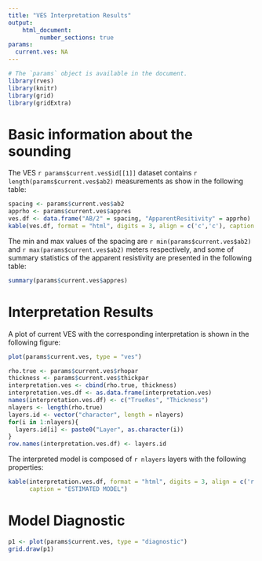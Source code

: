 ```yaml
---
title: "VES Interpretation Results"
output: 
    html_document:
         number_sections: true
params:
  current.ves: NA
---
```


```r
# The `params` object is available in the document.
library(rves)
library(knitr)
library(grid)
library(gridExtra)
```

# Basic information about the sounding

The VES  `r params$current.ves$id[[1]]` dataset contains `r length(params$current.ves$ab2)` measurements as show in the following table:
```r
spacing <- params$current.ves$ab2
apprho <- params$current.ves$appres
ves.df <- data.frame("AB/2" = spacing, "ApparentResitivity" = apprho)
kable(ves.df, format = "html", digits = 3, align = c('c','c'), caption = "VES DATA")
```

The min and max values of the spacing are `r min(params$current.ves$ab2)` and `r max(params$current.ves$ab2)`   meters respectively, and some of summary statistics of the apparent resistivity are presented in the following table:
```r
summary(params$current.ves$appres)
```

# Interpretation Results

A plot of current VES with the corresponding interpretation is shown in the following figure:

```r
plot(params$current.ves, type = "ves")
``` 


```r
rho.true <- params$current.ves$rhopar
thickness <- params$current.ves$thickpar
interpretation.ves <- cbind(rho.true, thickness)
interpretation.ves.df <- as.data.frame(interpretation.ves)
names(interpretation.ves.df) <- c("TrueRes", "Thickness")
nlayers <- length(rho.true)
layers.id <- vector("character", length = nlayers)
for(i in 1:nlayers){
  layers.id[i] <- paste0("Layer", as.character(i))
}
row.names(interpretation.ves.df) <- layers.id
```

The interpreted model is composed of `r nlayers` layers with the following properties:

```r
kable(interpretation.ves.df, format = "html", digits = 3, align = c('r','r'), 
      caption = "ESTIMATED MODEL")
```

# Model Diagnostic


```r
p1 <- plot(params$current.ves, type = "diagnostic")
grid.draw(p1)
```
